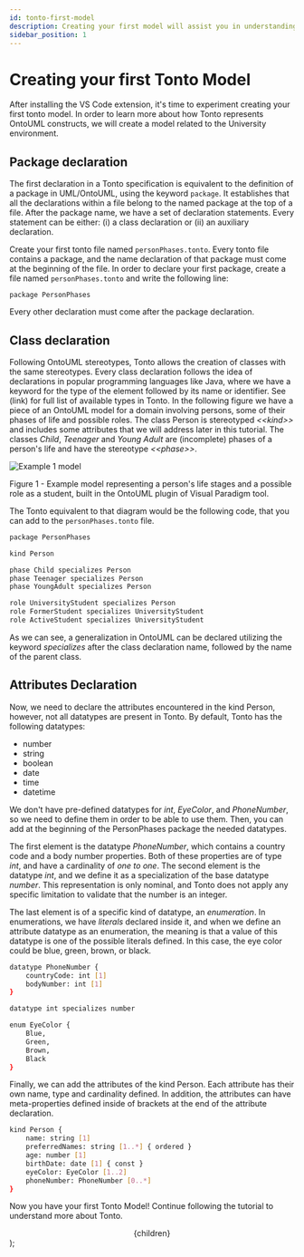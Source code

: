 ```yaml
---
id: tonto-first-model
description: Creating your first model will assist you in understanding more how Tonto works
sidebar_position: 1
---
```


# Creating your first Tonto Model

After installing the VS Code extension, it's time to experiment creating your first tonto model. In order to learn more about how Tonto represents OntoUML constructs, we will create a model related to the University environment.

## Package declaration

The first declaration in a Tonto specification is equivalent to the definition of a package in UML/OntoUML, using the keyword `package`. It establishes that all the declarations within a file belong to the named package at the top of a file. After the package name, we have a set of declaration statements. Every statement can be either: (i) a class declaration or (ii) an auxiliary declaration.

Create your first tonto file named `personPhases.tonto`.  Every tonto file contains a package, and the name declaration of that package must come at the beginning of the file. In order to declare your first package, create a file named `personPhases.tonto` and write the following line:

```tonto
package PersonPhases
```

Every other declaration must come after the package declaration.

## Class declaration

Following OntoUML stereotypes, Tonto allows the creation of classes with the same stereotypes. Every class declaration follows the idea of declarations in popular programming languages like Java, where we have a keyword for the type of the element followed by its name or identifier. See (link) for full list of available types in Tonto. In the following figure we have a piece of an OntoUML model for a domain involving persons, some of their phases of life and possible roles. The class Person is stereotyped *\<\<kind\>\>*  and includes some attributes that we will address later in this tutorial. The classes *Child*, *Teenager* and *Young Adult* are (incomplete) phases of a person's life and have the stereotype *\<\<phase\>\>*.

![Example 1 model](/img/diagrams/fig-diagrams-example1.png)

<Centered>
    Figure 1 - Example model representing a person's life stages and a possible role as a student, built in the OntoUML plugin of Visual Paradigm tool.
</Centered>

The Tonto equivalent to that diagram would be the following code, that you can add to the `personPhases.tonto` file.

```bash
package PersonPhases

kind Person

phase Child specializes Person
phase Teenager specializes Person
phase YoungAdult specializes Person

role UniversityStudent specializes Person
role FormerStudent specializes UniversityStudent
role ActiveStudent specializes UniversityStudent
```

As we can see, a generalization in OntoUML can be declared utilizing the keyword *specializes* after the class declaration name, followed by the name of the parent class.

## Attributes Declaration

Now, we need to declare the attributes encountered in the kind Person, however, not all datatypes are present in Tonto. By default, Tonto has the following datatypes:

- number
- string
- boolean
- date
- time
- datetime

We don't have pre-defined datatypes for *int*, *EyeColor*, and *PhoneNumber*, so we need to define them in order to be able to use them. Then, you can add at the beginning of the PersonPhases package the needed datatypes.

The first element is the datatype *PhoneNumber*, which contains a country code and a body number properties. Both of these properties are of type *int*, and have a cardinality of *one to one*. The second element is the datatype *int*, and we define it as a specialization of the base datatype *number*. This representation is only nominal, and Tonto does not apply any specific limitation to validate that the number is an integer.

The last element is of a specific kind of datatype, an *enumeration*. In enumerations, we have *literals* declared inside it, and when we define an attribute datatype as an enumeration, the meaning is that a value of this datatype is one of the possible literals defined. In this case, the eye color could be blue, green, brown, or black.

```bash
datatype PhoneNumber {
    countryCode: int [1]
    bodyNumber: int [1]
}

datatype int specializes number

enum EyeColor {
    Blue,
    Green,
    Brown,
    Black
}
```

Finally, we can add the attributes of the kind Person. Each attribute has their own name, type and cardinality defined. In addition, the attributes can have meta-properties defined inside of brackets at the end of the attribute declaration.

```bash
kind Person {
    name: string [1]
    preferredNames: string [1..*] { ordered }
    age: number [1]
    birthDate: date [1] { const }
    eyeColor: EyeColor [1..2]
    phoneNumber: PhoneNumber [0..*]
}
```

Now you have your first Tonto Model! Continue following the tutorial to understand more about Tonto.

  <div
    align="center"
  >
    {children}
  </div>
);
